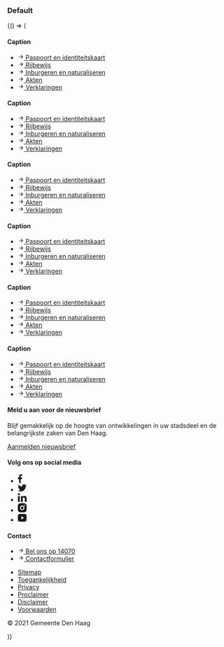 
<Meta title="CSS/Page Elements/Footer" />

### Default

<Canvas>
  <Story name="Default">
    {() => (
      <footer class="denhaag-footer">
        <section class="denhaag-footer__mega">
          <div class="denhaag-responsive-content">
            <div class="denhaag-footer-group">
              <div class="denhaag-link-group denhaag-link-group--dark">
                <h4 class="utrecht-heading-4 denhaag-link-group__caption">Caption</h4>
                <ul class="utrecht-link-list utrecht-link-list--html-ul denhaag-link-group__list">
                  <li class="denhaag-link-group__list-item">
                    <a href="#example-link" class="denhaag-link denhaag-link--with-icon denhaag-link--with-icon-start">
                      <span class="denhaag-link__icon">
                        <svg
                          width="1em"
                          height="1em"
                          viewBox="0 0 24 24"
                          fill="none"
                          xmlns="http://www.w3.org/2000/svg"
                          class="denhaag-icon"
                          focusable="false"
                          aria-hidden="true"
                          shape-rendering="auto"
                        >
                          <path
                            d="M12.293 5.293a1 1 0 011.414 0l6 6a1 1 0 010 1.414l-6 6a1 1 0 01-1.414-1.414L16.586 13H5a1 1 0 110-2h11.586l-4.293-4.293a1 1 0 010-1.414z"
                            fill="currentColor"
                          ></path>
                        </svg>
                      </span>
                      <span class="denhaag-link__label">Paspoort en identiteitskaart</span>
                    </a>
                  </li>
                  <li class="denhaag-link-group__list-item">
                    <a href="#example-link" class="denhaag-link denhaag-link--with-icon denhaag-link--with-icon-start">
                      <span class="denhaag-link__icon">
                        <svg
                          width="1em"
                          height="1em"
                          viewBox="0 0 24 24"
                          fill="none"
                          xmlns="http://www.w3.org/2000/svg"
                          class="denhaag-icon"
                          focusable="false"
                          aria-hidden="true"
                          shape-rendering="auto"
                        >
                          <path
                            d="M12.293 5.293a1 1 0 011.414 0l6 6a1 1 0 010 1.414l-6 6a1 1 0 01-1.414-1.414L16.586 13H5a1 1 0 110-2h11.586l-4.293-4.293a1 1 0 010-1.414z"
                            fill="currentColor"
                          ></path>
                        </svg>
                      </span>
                      <span class="denhaag-link__label">Rijbewijs</span>
                    </a>
                  </li>
                  <li class="denhaag-link-group__list-item">
                    <a href="#example-link" class="denhaag-link denhaag-link--with-icon denhaag-link--with-icon-start">
                      <span class="denhaag-link__icon">
                        <svg
                          width="1em"
                          height="1em"
                          viewBox="0 0 24 24"
                          fill="none"
                          xmlns="http://www.w3.org/2000/svg"
                          class="denhaag-icon"
                          focusable="false"
                          aria-hidden="true"
                          shape-rendering="auto"
                        >
                          <path
                            d="M12.293 5.293a1 1 0 011.414 0l6 6a1 1 0 010 1.414l-6 6a1 1 0 01-1.414-1.414L16.586 13H5a1 1 0 110-2h11.586l-4.293-4.293a1 1 0 010-1.414z"
                            fill="currentColor"
                          ></path>
                        </svg>
                      </span>
                      <span class="denhaag-link__label">Inburgeren en naturaliseren</span>
                    </a>
                  </li>
                  <li class="denhaag-link-group__list-item">
                    <a href="#example-link" class="denhaag-link denhaag-link--with-icon denhaag-link--with-icon-start">
                      <span class="denhaag-link__icon">
                        <svg
                          width="1em"
                          height="1em"
                          viewBox="0 0 24 24"
                          fill="none"
                          xmlns="http://www.w3.org/2000/svg"
                          class="denhaag-icon"
                          focusable="false"
                          aria-hidden="true"
                          shape-rendering="auto"
                        >
                          <path
                            d="M12.293 5.293a1 1 0 011.414 0l6 6a1 1 0 010 1.414l-6 6a1 1 0 01-1.414-1.414L16.586 13H5a1 1 0 110-2h11.586l-4.293-4.293a1 1 0 010-1.414z"
                            fill="currentColor"
                          ></path>
                        </svg>
                      </span>
                      <span class="denhaag-link__label">Akten</span>
                    </a>
                  </li>
                  <li class="denhaag-link-group__list-item">
                    <a href="#example-link" class="denhaag-link denhaag-link--with-icon denhaag-link--with-icon-start">
                      <span class="denhaag-link__icon">
                        <svg
                          width="1em"
                          height="1em"
                          viewBox="0 0 24 24"
                          fill="none"
                          xmlns="http://www.w3.org/2000/svg"
                          class="denhaag-icon"
                          focusable="false"
                          aria-hidden="true"
                          shape-rendering="auto"
                        >
                          <path
                            d="M12.293 5.293a1 1 0 011.414 0l6 6a1 1 0 010 1.414l-6 6a1 1 0 01-1.414-1.414L16.586 13H5a1 1 0 110-2h11.586l-4.293-4.293a1 1 0 010-1.414z"
                            fill="currentColor"
                          ></path>
                        </svg>
                      </span>
                      <span class="denhaag-link__label">Verklaringen</span>
                    </a>
                  </li>
                </ul>
              </div>
              <div class="denhaag-link-group denhaag-link-group--dark">
                <h4 class="utrecht-heading-4 denhaag-link-group__caption">Caption</h4>
                <ul class="utrecht-link-list utrecht-link-list--html-ul denhaag-link-group__list">
                  <li class="denhaag-link-group__list-item">
                    <a href="#example-link" class="denhaag-link denhaag-link--with-icon denhaag-link--with-icon-start">
                      <span class="denhaag-link__icon">
                        <svg
                          width="1em"
                          height="1em"
                          viewBox="0 0 24 24"
                          fill="none"
                          xmlns="http://www.w3.org/2000/svg"
                          class="denhaag-icon"
                          focusable="false"
                          aria-hidden="true"
                          shape-rendering="auto"
                        >
                          <path
                            d="M12.293 5.293a1 1 0 011.414 0l6 6a1 1 0 010 1.414l-6 6a1 1 0 01-1.414-1.414L16.586 13H5a1 1 0 110-2h11.586l-4.293-4.293a1 1 0 010-1.414z"
                            fill="currentColor"
                          ></path>
                        </svg>
                      </span>
                      <span class="denhaag-link__label">Paspoort en identiteitskaart</span>
                    </a>
                  </li>
                  <li class="denhaag-link-group__list-item">
                    <a href="#example-link" class="denhaag-link denhaag-link--with-icon denhaag-link--with-icon-start">
                      <span class="denhaag-link__icon">
                        <svg
                          width="1em"
                          height="1em"
                          viewBox="0 0 24 24"
                          fill="none"
                          xmlns="http://www.w3.org/2000/svg"
                          class="denhaag-icon"
                          focusable="false"
                          aria-hidden="true"
                          shape-rendering="auto"
                        >
                          <path
                            d="M12.293 5.293a1 1 0 011.414 0l6 6a1 1 0 010 1.414l-6 6a1 1 0 01-1.414-1.414L16.586 13H5a1 1 0 110-2h11.586l-4.293-4.293a1 1 0 010-1.414z"
                            fill="currentColor"
                          ></path>
                        </svg>
                      </span>
                      <span class="denhaag-link__label">Rijbewijs</span>
                    </a>
                  </li>
                  <li class="denhaag-link-group__list-item">
                    <a href="#example-link" class="denhaag-link denhaag-link--with-icon denhaag-link--with-icon-start">
                      <span class="denhaag-link__icon">
                        <svg
                          width="1em"
                          height="1em"
                          viewBox="0 0 24 24"
                          fill="none"
                          xmlns="http://www.w3.org/2000/svg"
                          class="denhaag-icon"
                          focusable="false"
                          aria-hidden="true"
                          shape-rendering="auto"
                        >
                          <path
                            d="M12.293 5.293a1 1 0 011.414 0l6 6a1 1 0 010 1.414l-6 6a1 1 0 01-1.414-1.414L16.586 13H5a1 1 0 110-2h11.586l-4.293-4.293a1 1 0 010-1.414z"
                            fill="currentColor"
                          ></path>
                        </svg>
                      </span>
                      <span class="denhaag-link__label">Inburgeren en naturaliseren</span>
                    </a>
                  </li>
                  <li class="denhaag-link-group__list-item">
                    <a href="#example-link" class="denhaag-link denhaag-link--with-icon denhaag-link--with-icon-start">
                      <span class="denhaag-link__icon">
                        <svg
                          width="1em"
                          height="1em"
                          viewBox="0 0 24 24"
                          fill="none"
                          xmlns="http://www.w3.org/2000/svg"
                          class="denhaag-icon"
                          focusable="false"
                          aria-hidden="true"
                          shape-rendering="auto"
                        >
                          <path
                            d="M12.293 5.293a1 1 0 011.414 0l6 6a1 1 0 010 1.414l-6 6a1 1 0 01-1.414-1.414L16.586 13H5a1 1 0 110-2h11.586l-4.293-4.293a1 1 0 010-1.414z"
                            fill="currentColor"
                          ></path>
                        </svg>
                      </span>
                      <span class="denhaag-link__label">Akten</span>
                    </a>
                  </li>
                  <li class="denhaag-link-group__list-item">
                    <a href="#example-link" class="denhaag-link denhaag-link--with-icon denhaag-link--with-icon-start">
                      <span class="denhaag-link__icon">
                        <svg
                          width="1em"
                          height="1em"
                          viewBox="0 0 24 24"
                          fill="none"
                          xmlns="http://www.w3.org/2000/svg"
                          class="denhaag-icon"
                          focusable="false"
                          aria-hidden="true"
                          shape-rendering="auto"
                        >
                          <path
                            d="M12.293 5.293a1 1 0 011.414 0l6 6a1 1 0 010 1.414l-6 6a1 1 0 01-1.414-1.414L16.586 13H5a1 1 0 110-2h11.586l-4.293-4.293a1 1 0 010-1.414z"
                            fill="currentColor"
                          ></path>
                        </svg>
                      </span>
                      <span class="denhaag-link__label">Verklaringen</span>
                    </a>
                  </li>
                </ul>
              </div>
              <div class="denhaag-link-group denhaag-link-group--dark">
                <h4 class="utrecht-heading-4 denhaag-link-group__caption">Caption</h4>
                <ul class="utrecht-link-list utrecht-link-list--html-ul denhaag-link-group__list">
                  <li class="denhaag-link-group__list-item">
                    <a href="#example-link" class="denhaag-link denhaag-link--with-icon denhaag-link--with-icon-start">
                      <span class="denhaag-link__icon">
                        <svg
                          width="1em"
                          height="1em"
                          viewBox="0 0 24 24"
                          fill="none"
                          xmlns="http://www.w3.org/2000/svg"
                          class="denhaag-icon"
                          focusable="false"
                          aria-hidden="true"
                          shape-rendering="auto"
                        >
                          <path
                            d="M12.293 5.293a1 1 0 011.414 0l6 6a1 1 0 010 1.414l-6 6a1 1 0 01-1.414-1.414L16.586 13H5a1 1 0 110-2h11.586l-4.293-4.293a1 1 0 010-1.414z"
                            fill="currentColor"
                          ></path>
                        </svg>
                      </span>
                      <span class="denhaag-link__label">Paspoort en identiteitskaart</span>
                    </a>
                  </li>
                  <li class="denhaag-link-group__list-item">
                    <a href="#example-link" class="denhaag-link denhaag-link--with-icon denhaag-link--with-icon-start">
                      <span class="denhaag-link__icon">
                        <svg
                          width="1em"
                          height="1em"
                          viewBox="0 0 24 24"
                          fill="none"
                          xmlns="http://www.w3.org/2000/svg"
                          class="denhaag-icon"
                          focusable="false"
                          aria-hidden="true"
                          shape-rendering="auto"
                        >
                          <path
                            d="M12.293 5.293a1 1 0 011.414 0l6 6a1 1 0 010 1.414l-6 6a1 1 0 01-1.414-1.414L16.586 13H5a1 1 0 110-2h11.586l-4.293-4.293a1 1 0 010-1.414z"
                            fill="currentColor"
                          ></path>
                        </svg>
                      </span>
                      <span class="denhaag-link__label">Rijbewijs</span>
                    </a>
                  </li>
                  <li class="denhaag-link-group__list-item">
                    <a href="#example-link" class="denhaag-link denhaag-link--with-icon denhaag-link--with-icon-start">
                      <span class="denhaag-link__icon">
                        <svg
                          width="1em"
                          height="1em"
                          viewBox="0 0 24 24"
                          fill="none"
                          xmlns="http://www.w3.org/2000/svg"
                          class="denhaag-icon"
                          focusable="false"
                          aria-hidden="true"
                          shape-rendering="auto"
                        >
                          <path
                            d="M12.293 5.293a1 1 0 011.414 0l6 6a1 1 0 010 1.414l-6 6a1 1 0 01-1.414-1.414L16.586 13H5a1 1 0 110-2h11.586l-4.293-4.293a1 1 0 010-1.414z"
                            fill="currentColor"
                          ></path>
                        </svg>
                      </span>
                      <span class="denhaag-link__label">Inburgeren en naturaliseren</span>
                    </a>
                  </li>
                  <li class="denhaag-link-group__list-item">
                    <a href="#example-link" class="denhaag-link denhaag-link--with-icon denhaag-link--with-icon-start">
                      <span class="denhaag-link__icon">
                        <svg
                          width="1em"
                          height="1em"
                          viewBox="0 0 24 24"
                          fill="none"
                          xmlns="http://www.w3.org/2000/svg"
                          class="denhaag-icon"
                          focusable="false"
                          aria-hidden="true"
                          shape-rendering="auto"
                        >
                          <path
                            d="M12.293 5.293a1 1 0 011.414 0l6 6a1 1 0 010 1.414l-6 6a1 1 0 01-1.414-1.414L16.586 13H5a1 1 0 110-2h11.586l-4.293-4.293a1 1 0 010-1.414z"
                            fill="currentColor"
                          ></path>
                        </svg>
                      </span>
                      <span class="denhaag-link__label">Akten</span>
                    </a>
                  </li>
                  <li class="denhaag-link-group__list-item">
                    <a href="#example-link" class="denhaag-link denhaag-link--with-icon denhaag-link--with-icon-start">
                      <span class="denhaag-link__icon">
                        <svg
                          width="1em"
                          height="1em"
                          viewBox="0 0 24 24"
                          fill="none"
                          xmlns="http://www.w3.org/2000/svg"
                          class="denhaag-icon"
                          focusable="false"
                          aria-hidden="true"
                          shape-rendering="auto"
                        >
                          <path
                            d="M12.293 5.293a1 1 0 011.414 0l6 6a1 1 0 010 1.414l-6 6a1 1 0 01-1.414-1.414L16.586 13H5a1 1 0 110-2h11.586l-4.293-4.293a1 1 0 010-1.414z"
                            fill="currentColor"
                          ></path>
                        </svg>
                      </span>
                      <span class="denhaag-link__label">Verklaringen</span>
                    </a>
                  </li>
                </ul>
              </div>
              <div class="denhaag-link-group denhaag-link-group--dark">
                <h4 class="utrecht-heading-4 denhaag-link-group__caption">Caption</h4>
                <ul class="utrecht-link-list utrecht-link-list--html-ul denhaag-link-group__list">
                  <li class="denhaag-link-group__list-item">
                    <a href="#example-link" class="denhaag-link denhaag-link--with-icon denhaag-link--with-icon-start">
                      <span class="denhaag-link__icon">
                        <svg
                          width="1em"
                          height="1em"
                          viewBox="0 0 24 24"
                          fill="none"
                          xmlns="http://www.w3.org/2000/svg"
                          class="denhaag-icon"
                          focusable="false"
                          aria-hidden="true"
                          shape-rendering="auto"
                        >
                          <path
                            d="M12.293 5.293a1 1 0 011.414 0l6 6a1 1 0 010 1.414l-6 6a1 1 0 01-1.414-1.414L16.586 13H5a1 1 0 110-2h11.586l-4.293-4.293a1 1 0 010-1.414z"
                            fill="currentColor"
                          ></path>
                        </svg>
                      </span>
                      <span class="denhaag-link__label">Paspoort en identiteitskaart</span>
                    </a>
                  </li>
                  <li class="denhaag-link-group__list-item">
                    <a href="#example-link" class="denhaag-link denhaag-link--with-icon denhaag-link--with-icon-start">
                      <span class="denhaag-link__icon">
                        <svg
                          width="1em"
                          height="1em"
                          viewBox="0 0 24 24"
                          fill="none"
                          xmlns="http://www.w3.org/2000/svg"
                          class="denhaag-icon"
                          focusable="false"
                          aria-hidden="true"
                          shape-rendering="auto"
                        >
                          <path
                            d="M12.293 5.293a1 1 0 011.414 0l6 6a1 1 0 010 1.414l-6 6a1 1 0 01-1.414-1.414L16.586 13H5a1 1 0 110-2h11.586l-4.293-4.293a1 1 0 010-1.414z"
                            fill="currentColor"
                          ></path>
                        </svg>
                      </span>
                      <span class="denhaag-link__label">Rijbewijs</span>
                    </a>
                  </li>
                  <li class="denhaag-link-group__list-item">
                    <a href="#example-link" class="denhaag-link denhaag-link--with-icon denhaag-link--with-icon-start">
                      <span class="denhaag-link__icon">
                        <svg
                          width="1em"
                          height="1em"
                          viewBox="0 0 24 24"
                          fill="none"
                          xmlns="http://www.w3.org/2000/svg"
                          class="denhaag-icon"
                          focusable="false"
                          aria-hidden="true"
                          shape-rendering="auto"
                        >
                          <path
                            d="M12.293 5.293a1 1 0 011.414 0l6 6a1 1 0 010 1.414l-6 6a1 1 0 01-1.414-1.414L16.586 13H5a1 1 0 110-2h11.586l-4.293-4.293a1 1 0 010-1.414z"
                            fill="currentColor"
                          ></path>
                        </svg>
                      </span>
                      <span class="denhaag-link__label">Inburgeren en naturaliseren</span>
                    </a>
                  </li>
                  <li class="denhaag-link-group__list-item">
                    <a href="#example-link" class="denhaag-link denhaag-link--with-icon denhaag-link--with-icon-start">
                      <span class="denhaag-link__icon">
                        <svg
                          width="1em"
                          height="1em"
                          viewBox="0 0 24 24"
                          fill="none"
                          xmlns="http://www.w3.org/2000/svg"
                          class="denhaag-icon"
                          focusable="false"
                          aria-hidden="true"
                          shape-rendering="auto"
                        >
                          <path
                            d="M12.293 5.293a1 1 0 011.414 0l6 6a1 1 0 010 1.414l-6 6a1 1 0 01-1.414-1.414L16.586 13H5a1 1 0 110-2h11.586l-4.293-4.293a1 1 0 010-1.414z"
                            fill="currentColor"
                          ></path>
                        </svg>
                      </span>
                      <span class="denhaag-link__label">Akten</span>
                    </a>
                  </li>
                  <li class="denhaag-link-group__list-item">
                    <a href="#example-link" class="denhaag-link denhaag-link--with-icon denhaag-link--with-icon-start">
                      <span class="denhaag-link__icon">
                        <svg
                          width="1em"
                          height="1em"
                          viewBox="0 0 24 24"
                          fill="none"
                          xmlns="http://www.w3.org/2000/svg"
                          class="denhaag-icon"
                          focusable="false"
                          aria-hidden="true"
                          shape-rendering="auto"
                        >
                          <path
                            d="M12.293 5.293a1 1 0 011.414 0l6 6a1 1 0 010 1.414l-6 6a1 1 0 01-1.414-1.414L16.586 13H5a1 1 0 110-2h11.586l-4.293-4.293a1 1 0 010-1.414z"
                            fill="currentColor"
                          ></path>
                        </svg>
                      </span>
                      <span class="denhaag-link__label">Verklaringen</span>
                    </a>
                  </li>
                </ul>
              </div>
              <div class="denhaag-link-group denhaag-link-group--dark">
                <h4 class="utrecht-heading-4 denhaag-link-group__caption">Caption</h4>
                <ul class="utrecht-link-list utrecht-link-list--html-ul denhaag-link-group__list">
                  <li class="denhaag-link-group__list-item">
                    <a href="#example-link" class="denhaag-link denhaag-link--with-icon denhaag-link--with-icon-start">
                      <span class="denhaag-link__icon">
                        <svg
                          width="1em"
                          height="1em"
                          viewBox="0 0 24 24"
                          fill="none"
                          xmlns="http://www.w3.org/2000/svg"
                          class="denhaag-icon"
                          focusable="false"
                          aria-hidden="true"
                          shape-rendering="auto"
                        >
                          <path
                            d="M12.293 5.293a1 1 0 011.414 0l6 6a1 1 0 010 1.414l-6 6a1 1 0 01-1.414-1.414L16.586 13H5a1 1 0 110-2h11.586l-4.293-4.293a1 1 0 010-1.414z"
                            fill="currentColor"
                          ></path>
                        </svg>
                      </span>
                      <span class="denhaag-link__label">Paspoort en identiteitskaart</span>
                    </a>
                  </li>
                  <li class="denhaag-link-group__list-item">
                    <a href="#example-link" class="denhaag-link denhaag-link--with-icon denhaag-link--with-icon-start">
                      <span class="denhaag-link__icon">
                        <svg
                          width="1em"
                          height="1em"
                          viewBox="0 0 24 24"
                          fill="none"
                          xmlns="http://www.w3.org/2000/svg"
                          class="denhaag-icon"
                          focusable="false"
                          aria-hidden="true"
                          shape-rendering="auto"
                        >
                          <path
                            d="M12.293 5.293a1 1 0 011.414 0l6 6a1 1 0 010 1.414l-6 6a1 1 0 01-1.414-1.414L16.586 13H5a1 1 0 110-2h11.586l-4.293-4.293a1 1 0 010-1.414z"
                            fill="currentColor"
                          ></path>
                        </svg>
                      </span>
                      <span class="denhaag-link__label">Rijbewijs</span>
                    </a>
                  </li>
                  <li class="denhaag-link-group__list-item">
                    <a href="#example-link" class="denhaag-link denhaag-link--with-icon denhaag-link--with-icon-start">
                      <span class="denhaag-link__icon">
                        <svg
                          width="1em"
                          height="1em"
                          viewBox="0 0 24 24"
                          fill="none"
                          xmlns="http://www.w3.org/2000/svg"
                          class="denhaag-icon"
                          focusable="false"
                          aria-hidden="true"
                          shape-rendering="auto"
                        >
                          <path
                            d="M12.293 5.293a1 1 0 011.414 0l6 6a1 1 0 010 1.414l-6 6a1 1 0 01-1.414-1.414L16.586 13H5a1 1 0 110-2h11.586l-4.293-4.293a1 1 0 010-1.414z"
                            fill="currentColor"
                          ></path>
                        </svg>
                      </span>
                      <span class="denhaag-link__label">Inburgeren en naturaliseren</span>
                    </a>
                  </li>
                  <li class="denhaag-link-group__list-item">
                    <a href="#example-link" class="denhaag-link denhaag-link--with-icon denhaag-link--with-icon-start">
                      <span class="denhaag-link__icon">
                        <svg
                          width="1em"
                          height="1em"
                          viewBox="0 0 24 24"
                          fill="none"
                          xmlns="http://www.w3.org/2000/svg"
                          class="denhaag-icon"
                          focusable="false"
                          aria-hidden="true"
                          shape-rendering="auto"
                        >
                          <path
                            d="M12.293 5.293a1 1 0 011.414 0l6 6a1 1 0 010 1.414l-6 6a1 1 0 01-1.414-1.414L16.586 13H5a1 1 0 110-2h11.586l-4.293-4.293a1 1 0 010-1.414z"
                            fill="currentColor"
                          ></path>
                        </svg>
                      </span>
                      <span class="denhaag-link__label">Akten</span>
                    </a>
                  </li>
                  <li class="denhaag-link-group__list-item">
                    <a href="#example-link" class="denhaag-link denhaag-link--with-icon denhaag-link--with-icon-start">
                      <span class="denhaag-link__icon">
                        <svg
                          width="1em"
                          height="1em"
                          viewBox="0 0 24 24"
                          fill="none"
                          xmlns="http://www.w3.org/2000/svg"
                          class="denhaag-icon"
                          focusable="false"
                          aria-hidden="true"
                          shape-rendering="auto"
                        >
                          <path
                            d="M12.293 5.293a1 1 0 011.414 0l6 6a1 1 0 010 1.414l-6 6a1 1 0 01-1.414-1.414L16.586 13H5a1 1 0 110-2h11.586l-4.293-4.293a1 1 0 010-1.414z"
                            fill="currentColor"
                          ></path>
                        </svg>
                      </span>
                      <span class="denhaag-link__label">Verklaringen</span>
                    </a>
                  </li>
                </ul>
              </div>
              <div class="denhaag-link-group denhaag-link-group--dark">
                <h4 class="utrecht-heading-4 denhaag-link-group__caption">Caption</h4>
                <ul class="utrecht-link-list utrecht-link-list--html-ul denhaag-link-group__list">
                  <li class="denhaag-link-group__list-item">
                    <a href="#example-link" class="denhaag-link denhaag-link--with-icon denhaag-link--with-icon-start">
                      <span class="denhaag-link__icon">
                        <svg
                          width="1em"
                          height="1em"
                          viewBox="0 0 24 24"
                          fill="none"
                          xmlns="http://www.w3.org/2000/svg"
                          class="denhaag-icon"
                          focusable="false"
                          aria-hidden="true"
                          shape-rendering="auto"
                        >
                          <path
                            d="M12.293 5.293a1 1 0 011.414 0l6 6a1 1 0 010 1.414l-6 6a1 1 0 01-1.414-1.414L16.586 13H5a1 1 0 110-2h11.586l-4.293-4.293a1 1 0 010-1.414z"
                            fill="currentColor"
                          ></path>
                        </svg>
                      </span>
                      <span class="denhaag-link__label">Paspoort en identiteitskaart</span>
                    </a>
                  </li>
                  <li class="denhaag-link-group__list-item">
                    <a href="#example-link" class="denhaag-link denhaag-link--with-icon denhaag-link--with-icon-start">
                      <span class="denhaag-link__icon">
                        <svg
                          width="1em"
                          height="1em"
                          viewBox="0 0 24 24"
                          fill="none"
                          xmlns="http://www.w3.org/2000/svg"
                          class="denhaag-icon"
                          focusable="false"
                          aria-hidden="true"
                          shape-rendering="auto"
                        >
                          <path
                            d="M12.293 5.293a1 1 0 011.414 0l6 6a1 1 0 010 1.414l-6 6a1 1 0 01-1.414-1.414L16.586 13H5a1 1 0 110-2h11.586l-4.293-4.293a1 1 0 010-1.414z"
                            fill="currentColor"
                          ></path>
                        </svg>
                      </span>
                      <span class="denhaag-link__label">Rijbewijs</span>
                    </a>
                  </li>
                  <li class="denhaag-link-group__list-item">
                    <a href="#example-link" class="denhaag-link denhaag-link--with-icon denhaag-link--with-icon-start">
                      <span class="denhaag-link__icon">
                        <svg
                          width="1em"
                          height="1em"
                          viewBox="0 0 24 24"
                          fill="none"
                          xmlns="http://www.w3.org/2000/svg"
                          class="denhaag-icon"
                          focusable="false"
                          aria-hidden="true"
                          shape-rendering="auto"
                        >
                          <path
                            d="M12.293 5.293a1 1 0 011.414 0l6 6a1 1 0 010 1.414l-6 6a1 1 0 01-1.414-1.414L16.586 13H5a1 1 0 110-2h11.586l-4.293-4.293a1 1 0 010-1.414z"
                            fill="currentColor"
                          ></path>
                        </svg>
                      </span>
                      <span class="denhaag-link__label">Inburgeren en naturaliseren</span>
                    </a>
                  </li>
                  <li class="denhaag-link-group__list-item">
                    <a href="#example-link" class="denhaag-link denhaag-link--with-icon denhaag-link--with-icon-start">
                      <span class="denhaag-link__icon">
                        <svg
                          width="1em"
                          height="1em"
                          viewBox="0 0 24 24"
                          fill="none"
                          xmlns="http://www.w3.org/2000/svg"
                          class="denhaag-icon"
                          focusable="false"
                          aria-hidden="true"
                          shape-rendering="auto"
                        >
                          <path
                            d="M12.293 5.293a1 1 0 011.414 0l6 6a1 1 0 010 1.414l-6 6a1 1 0 01-1.414-1.414L16.586 13H5a1 1 0 110-2h11.586l-4.293-4.293a1 1 0 010-1.414z"
                            fill="currentColor"
                          ></path>
                        </svg>
                      </span>
                      <span class="denhaag-link__label">Akten</span>
                    </a>
                  </li>
                  <li class="denhaag-link-group__list-item">
                    <a href="#example-link" class="denhaag-link denhaag-link--with-icon denhaag-link--with-icon-start">
                      <span class="denhaag-link__icon">
                        <svg
                          width="1em"
                          height="1em"
                          viewBox="0 0 24 24"
                          fill="none"
                          xmlns="http://www.w3.org/2000/svg"
                          class="denhaag-icon"
                          focusable="false"
                          aria-hidden="true"
                          shape-rendering="auto"
                        >
                          <path
                            d="M12.293 5.293a1 1 0 011.414 0l6 6a1 1 0 010 1.414l-6 6a1 1 0 01-1.414-1.414L16.586 13H5a1 1 0 110-2h11.586l-4.293-4.293a1 1 0 010-1.414z"
                            fill="currentColor"
                          ></path>
                        </svg>
                      </span>
                      <span class="denhaag-link__label">Verklaringen</span>
                    </a>
                  </li>
                </ul>
              </div>
            </div>
          </div>
        </section>
        <section class="denhaag-footer__contact">
          <div class="denhaag-responsive-content">
            <div class="denhaag-footer-group">
              <div class="denhaag-link-group denhaag-link-group--dark">
                <h4 class="utrecht-heading-4 denhaag-link-group__caption">Meld u aan voor de nieuwsbrief</h4>
                <p class="utrecht-paragraph">
                  Blijf gemakkelijk op de hoogte van ontwikkelingen in uw stadsdeel en de belangrijkste zaken van Den
                  Haag.
                </p>
                <div class="denhaag-button-group">
                  <a href="#example-link" class="denhaag-button denhaag-button--primary-action">
                    Aanmelden nieuwsbrief
                  </a>
                </div>
              </div>
              <div class="denhaag-link-group denhaag-link-group--dark">
                <h4 class="utrecht-heading-4 denhaag-link-group__caption">Volg ons op social media</h4>
                <ul class="utrecht-list-social">
                  <li class="utrecht-list-social__item">
                    <a href="https://www.facebook.com/gemeenteDH/" class="utrecht-link-social" title="Facebook">
                      <svg
                        class="denhaag-footer__follow-us-icon"
                        width="10"
                        height="20"
                        viewBox="0 0 10 20"
                        fill="none"
                        xmlns="http://www.w3.org/2000/svg"
                        focusable="false"
                        aria-hidden="true"
                      >
                        <path
                          d="M2.95635 10.8771V20H6.49187V10.8888H9.43878L9.87812 7.32564H6.49187V5.05718C6.49187 4.0265 6.76776 3.31877 8.18499 3.31877H10V0.138405C9.68632 0.0952148 8.61016 0 7.35828 0C4.74584 0 2.95635 1.65497 2.95635 4.69693V7.3227H0V10.8771H2.95635Z"
                          fill="currentColor"
                        />
                      </svg>
                    </a>
                  </li>
                  <li class="utrecht-list-social__item">
                    <a href="https://twitter.com/gemeentedenhaag" class="utrecht-link-social" title="Twitter">
                      <svg
                        class="denhaag-footer__follow-us-icon"
                        width="20"
                        height="17"
                        viewBox="0 0 20 17"
                        fill="none"
                        xmlns="http://www.w3.org/2000/svg"
                        focusable="false"
                        aria-hidden="true"
                      >
                        <path
                          d="M19.9608 1.93575C19.2234 2.25991 18.4359 2.48073 17.6068 2.58156C18.4517 2.07241 19.1017 1.26995 19.4092 0.312487C18.6167 0.774968 17.7384 1.11162 16.8035 1.29911C16.0568 0.499979 14.9927 0 13.8111 0C11.547 0 9.71126 1.83576 9.71126 4.09733C9.71126 4.42232 9.74876 4.7348 9.81709 5.03396C6.4089 4.87313 3.38819 3.23653 1.36661 0.762468C1.01079 1.36411 0.811633 2.06325 0.811633 2.82488C0.811633 4.24982 1.5366 5.50227 2.63489 6.23807C1.96242 6.21641 1.32994 6.03142 0.778301 5.72476V5.77559C0.778301 7.76301 2.18908 9.42044 4.0665 9.79792C3.72235 9.89042 3.35903 9.94042 2.98654 9.94042C2.72489 9.94042 2.47406 9.91542 2.22324 9.86876C2.74905 11.4962 4.26066 12.6828 6.05975 12.7161C4.65981 13.8153 2.88571 14.4702 0.974959 14.4702C0.649973 14.4702 0.32582 14.4511 0 14.4144C1.82409 15.576 3.97317 16.2552 6.29724 16.2552C13.8419 16.2552 17.9626 10.0087 17.9626 4.60064C17.9626 4.42648 17.9626 4.25066 17.9501 4.07566C18.7509 3.50152 19.45 2.77572 20 1.95242L19.9608 1.93575Z"
                          fill="currentColor"
                        ></path>
                      </svg>
                    </a>
                  </li>
                  <li class="utrecht-list-social__item">
                    <a
                      href="https://www.linkedin.com/company/gemeente-den-haag/"
                      class="utrecht-link-social"
                      title="LinkedIn"
                    >
                      <svg
                        class="denhaag-footer__follow-us-icon"
                        width="20"
                        height="20"
                        viewBox="0 0 20 20"
                        fill="none"
                        xmlns="http://www.w3.org/2000/svg"
                        focusable="false"
                        aria-hidden="true"
                      >
                        <path
                          d="M15.86 20H19.9988L20 12.6681C20 9.06981 19.2244 6.30548 15.0309 6.30548C13.0127 6.30548 11.6618 7.41354 11.1063 8.46329H11.0528V6.64256H7.07698V20H11.2158V13.3901C11.2158 11.6475 11.5454 9.96209 13.7033 9.96209C15.8286 9.96209 15.86 11.9554 15.86 13.5044V20Z"
                          fill="currentColor"
                        ></path>
                        <path
                          d="M0 2.40625C0 3.73476 1.07022 4.81484 2.40247 4.81484C3.72889 4.81484 4.8061 3.73476 4.8061 2.40625C4.8061 1.07891 3.73006 0 2.40247 0C1.07139 0 0 1.07891 0 2.40625Z"
                          fill="currentColor"
                        ></path>
                        <path d="M0.327239 20H4.4777V6.64256H0.327239V20Z" fill="currentColor"></path>
                      </svg>
                    </a>
                  </li>
                  <li class="utrecht-list-social__item">
                    <a href="https://www.instagram.com/gemeentedenhaag/" class="utrecht-link-social" title="Instagram">
                      <svg
                        class="denhaag-footer__follow-us-icon"
                        width="20"
                        height="21"
                        viewBox="0 0 20 21"
                        fill="none"
                        xmlns="http://www.w3.org/2000/svg"
                        focusable="false"
                        aria-hidden="true"
                      >
                        <path
                          d="M10 0.0839844C12.717 0.0839844 13.056 0.094401 14.122 0.146484C15.187 0.198568 15.912 0.372526 16.55 0.630859C17.21 0.895443 17.766 1.25378 18.322 1.8319C18.8305 2.35263 19.224 2.98251 19.475 3.67773C19.722 4.34128 19.89 5.09753 19.94 6.2069C19.987 7.31732 20 7.67044 20 10.5007C20 13.3309 19.99 13.684 19.94 14.7944C19.89 15.9038 19.722 16.659 19.475 17.3236C19.2247 18.0192 18.8311 18.6492 18.322 19.1694C17.822 19.6989 17.2173 20.1087 16.55 20.3704C15.913 20.6277 15.187 20.8027 14.122 20.8548C13.056 20.9038 12.717 20.9173 10 20.9173C7.283 20.9173 6.944 20.9069 5.878 20.8548C4.813 20.8027 4.088 20.6277 3.45 20.3704C2.78233 20.1095 2.17753 19.6996 1.678 19.1694C1.16941 18.6488 0.775931 18.0188 0.525 17.3236C0.277 16.66 0.11 15.9038 0.0599999 14.7944C0.0129999 13.684 0 13.3309 0 10.5007C0 7.67044 0.00999994 7.31732 0.0599999 6.2069C0.11 5.09648 0.277 4.34232 0.525 3.67773C0.775236 2.98209 1.1688 2.35203 1.678 1.8319C2.17767 1.30193 2.78243 0.892036 3.45 0.630859C4.088 0.372526 4.812 0.198568 5.878 0.146484C6.944 0.097526 7.283 0.0839844 10 0.0839844ZM10 5.29232C8.67392 5.29232 7.40215 5.84105 6.46447 6.8178C5.52678 7.79456 5 9.11932 5 10.5007C5 11.882 5.52678 13.2067 6.46447 14.1835C7.40215 15.1603 8.67392 15.709 10 15.709C11.3261 15.709 12.5979 15.1603 13.5355 14.1835C14.4732 13.2067 15 11.882 15 10.5007C15 9.11932 14.4732 7.79456 13.5355 6.8178C12.5979 5.84105 11.3261 5.29232 10 5.29232ZM16.5 5.0319C16.5 4.68657 16.3683 4.35538 16.1339 4.11119C15.8995 3.867 15.5815 3.72982 15.25 3.72982C14.9185 3.72982 14.6005 3.867 14.3661 4.11119C14.1317 4.35538 14 4.68657 14 5.0319C14 5.37724 14.1317 5.70843 14.3661 5.95261C14.6005 6.1968 14.9185 6.33398 15.25 6.33398C15.5815 6.33398 15.8995 6.1968 16.1339 5.95261C16.3683 5.70843 16.5 5.37724 16.5 5.0319ZM10 7.37565C10.7956 7.37565 11.5587 7.70489 12.1213 8.29094C12.6839 8.87699 13 9.67185 13 10.5007C13 11.3295 12.6839 12.1243 12.1213 12.7104C11.5587 13.2964 10.7956 13.6257 10 13.6257C9.20435 13.6257 8.44129 13.2964 7.87868 12.7104C7.31607 12.1243 7 11.3295 7 10.5007C7 9.67185 7.31607 8.87699 7.87868 8.29094C8.44129 7.70489 9.20435 7.37565 10 7.37565Z"
                          fill="currentColor"
                        ></path>
                      </svg>
                    </a>
                  </li>
                  <li class="utrecht-list-social__item">
                    <a
                      href="https://www.youtube.com/channel/UC5_HpKvZl7Oxr_UimTfC2Jg"
                      class="utrecht-link-social"
                      title="YouTube"
                    >
                      <svg
                        class="denhaag-footer__follow-us-icon"
                        width="20"
                        height="19"
                        viewBox="0 0 20 19"
                        fill="none"
                        xmlns="http://www.w3.org/2000/svg"
                        focusable="false"
                        aria-hidden="true"
                      >
                        <path
                          d="M19.543 3.24969C20 5.2377 20 9.38778 20 9.38778C20 9.38778 20 13.5378 19.543 15.5259C19.289 16.6247 18.546 17.4893 17.605 17.7816C15.896 18.3127 10 18.3127 10 18.3127C10 18.3127 4.107 18.3127 2.395 17.7816C1.45 17.4849 0.708 16.6214 0.457 15.5259C2.98023e-08 13.5378 0 9.38778 0 9.38778C0 9.38778 2.98023e-08 5.2377 0.457 3.24969C0.711 2.15081 1.454 1.28621 2.395 0.993921C4.107 0.46289 10 0.462891 10 0.462891C10 0.462891 15.896 0.46289 17.605 0.993921C18.55 1.29067 19.292 2.15416 19.543 3.24969ZM8 13.2924L14 9.38778L8 5.48314V13.2924Z"
                          fill="currentColor"
                        ></path>
                      </svg>
                    </a>
                  </li>
                </ul>
              </div>
              <div class="denhaag-link-group denhaag-link-group--dark">
                <h4 class="utrecht-heading-4 denhaag-link-group__caption">Contact</h4>
                <ul class="utrecht-link-list utrecht-link-list--html-ul denhaag-link-group__list">
                  <li class="denhaag-link-group__list-item">
                    <a href="#example-link" class="denhaag-link denhaag-link--with-icon denhaag-link--with-icon-start">
                      <span class="denhaag-link__icon">
                        <svg
                          width="1em"
                          height="1em"
                          viewBox="0 0 24 24"
                          fill="none"
                          xmlns="http://www.w3.org/2000/svg"
                          class="denhaag-icon"
                          focusable="false"
                          aria-hidden="true"
                          shape-rendering="auto"
                        >
                          <path
                            d="M12.293 5.293a1 1 0 011.414 0l6 6a1 1 0 010 1.414l-6 6a1 1 0 01-1.414-1.414L16.586 13H5a1 1 0 110-2h11.586l-4.293-4.293a1 1 0 010-1.414z"
                            fill="currentColor"
                          ></path>
                        </svg>
                      </span>
                      <span class="denhaag-link__label">Bel ons op 14070</span>
                    </a>
                  </li>
                  <li class="denhaag-link-group__list-item">
                    <a href="#example-link" class="denhaag-link denhaag-link--with-icon denhaag-link--with-icon-start">
                      <span class="denhaag-link__icon">
                        <svg
                          width="1em"
                          height="1em"
                          viewBox="0 0 24 24"
                          fill="none"
                          xmlns="http://www.w3.org/2000/svg"
                          class="denhaag-icon"
                          focusable="false"
                          aria-hidden="true"
                          shape-rendering="auto"
                        >
                          <path
                            d="M12.293 5.293a1 1 0 011.414 0l6 6a1 1 0 010 1.414l-6 6a1 1 0 01-1.414-1.414L16.586 13H5a1 1 0 110-2h11.586l-4.293-4.293a1 1 0 010-1.414z"
                            fill="currentColor"
                          ></path>
                        </svg>
                      </span>
                      <span class="denhaag-link__label">Contactformulier</span>
                    </a>
                  </li>
                </ul>
              </div>
            </div>
          </div>
        </section>
        <section class="denhaag-footer__legal">
          <div class="denhaag-responsive-content denhaag-footer__legal-container">
            <ul class="denhaag-list denhaag-footer__legal-links">
              <li class="denhaag-list__item">
                <a href="#example-link" class="denhaag-link">
                  <span class="denhaag-link__label">Sitemap</span>
                </a>
              </li>
              <li class="denhaag-list__item">
                <a href="#example-link" class="denhaag-link">
                  <span class="denhaag-link__label">Toegankelijkheid</span>
                </a>
              </li>
              <li class="denhaag-list__item">
                <a href="#example-link" class="denhaag-link">
                  <span class="denhaag-link__label">Privacy</span>
                </a>
              </li>
              <li class="denhaag-list__item">
                <a href="#example-link" class="denhaag-link">
                  <span class="denhaag-link__label">Proclaimer</span>
                </a>
              </li>
              <li class="denhaag-list__item">
                <a href="#example-link" class="denhaag-link">
                  <span class="denhaag-link__label">Disclaimer</span>
                </a>
              </li>
              <li class="denhaag-list__item">
                <a href="#example-link" class="denhaag-link">
                  <span class="denhaag-link__label">Voorwaarden</span>
                </a>
              </li>
            </ul>
            <div class="denhaag-footer__legal-copyright">
              <p class="utrecht-paragraph">© 2021 Gemeente Den Haag</p>
            </div>
          </div>
        </section>
      </footer>
    )}
  </Story>
</Canvas>
